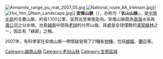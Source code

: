 [[File:Annamite_range_pu_mat_2007_05.jpg|thumb]]
[[File:National_route_8A_Vietnam.jpg|thumb]]]]
[[File:Hoi_Yen_QNam_Landscape.jpg|thumb]]]]
'''安南山脈'''（{{vie|hn=𡉏𡶀長山|qn=Dãy núi Trường Sơn}}），亦称为「'''长山山脉'''」，是[[中南半島|中南半島]]的主要山脈，約長1,100公里，呈西北至東南走向。安南山脈既為[[南海|南海]]水系與[[湄公河|湄公河]]之分水嶺，也是[[越南|越南]]中部與[[老撾|老撾]]的分界山嶺。該處是全球僅餘的[[濕常綠林|濕常綠林]]之一，因此有「綠廊」之稱。

2007年，有科學家在安南山脈一帶懷疑發現了21種新[[物種|物種]]，包括[[蝴蝶|蝴蝶]]、[[蘭花|蘭花]]等。
{{Commonscat|Annamite Range}}
{{SEAsia-stub}}

[[Category:越南山脉|Category:越南山脉]]
[[Category:老挝山脉|Category:老挝山脉]]
[[Category:生態區域|Category:生態區域]]